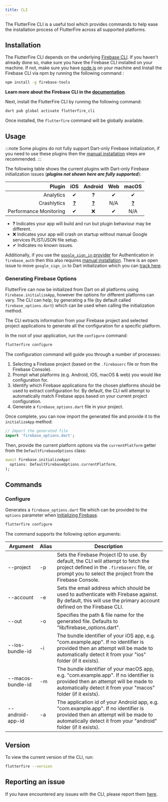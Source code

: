 ```yaml
---
title: CLI
---
```


The FlutterFire CLI is a useful tool which provides commands to help ease the installation process
of FlutterFire across all supported platforms.

## Installation

The FlutterFire CLI depends on the underlying [Firebase CLI](https://firebase.google.com/docs/cli). If you haven't already done so, make sure you have the Firebase CLI installed on your machine. 
If not, make sure you have [node.js](https://www.nodejs.org/) on your machine and Install the Firebase CLI via npm by running the following command : 

```bash
npm install -g firebase-tools
```

**Learn more about the Firebase CLI in the [documentation](https://firebase.google.com/docs/cli)**.

Next, install the FlutterFire CLI by running the following command:

```bash
dart pub global activate flutterfire_cli
```

Once installed, the `flutterfire` command will be globally available.

## Usage

:::note
Some plugins do not fully support Dart-only Firebase initialization, if you need to use these plugins then the [manual installation](./manual-installation.mdx) steps are recommended.
:::

The following table shows the current plugins with Dart-only Firebase initialization issues (**_plugins not shown here are fully supported_**):

|                 Plugin |                               iOS                               |                             Android                             | Web |                              macOS                              |
| ---------------------: | :-------------------------------------------------------------: | :-------------------------------------------------------------: | :-: | :-------------------------------------------------------------: |
|              Analytics |                                ✔                                |                              **?**                              |  ✔  |                                ✔                                |
|            Crashlytics | [**?**](./crashlytics/overview#2-optional-platform-integration) | [**?**](./crashlytics/overview#2-optional-platform-integration) | N/A | [**?**](./crashlytics/overview#2-optional-platform-integration) |
| Performance Monitoring |                                ✔                                |                               ❌                                |  ✔  |                               N/A                               |

- **?** Indicates your app will build and run but plugin behaviour may be different.
- ❌ Indicates your app will crash on startup without manual Google services PLIST/JSON file setup.
- ✔ Indicates no known issues.

Additionally, if you use the [`google_sign_in` provider](./auth/social#google) for Authentication in `firebase_auth` then this also requires [manual installation](./manual-installation.mdx). There is an open issue to move `google_sign_in` to Dart initialization which you can [track here](https://github.com/flutter/flutter/issues/96391).

### Generating Firebase Options

FlutterFire can now be initialized from Dart on all platforms using `Firebase.initializeApp`, however
the options for different platforms can vary. The CLI can help, by generating a file
(by default called `firebase_options.dart`) which can be used when calling the initialization method.

The CLI extracts information from your Firebase project and selected project applications to generate
all the configuration for a specific platform.

In the root of your application, run the `configure` command:

```bash
flutterfire configure
```

The configuration command will guide you through a number of processes:

1. Selecting a Firebase project (based on the `.firebaserc` file or from the Firebase Console).
1. Prompt what platforms (e.g. Android, iOS, macOS & web) you would like configuration for.
1. Identify which Firebase applications for the chosen platforms should be used to extract configuration for. By default, the CLI will attempt to automatically match Firebase apps based on your current project configuration.
1. Generate a `firebase_options.dart` file in your project.

Once complete, you can now import the generated file and provide it to the `initializeApp` method:

```dart title="lib/main.dart"
// Import the generated file
import 'firebase_options.dart';
```

Then, provide the current platform options via the `currentPlatform` getter from the `DefaultFirebaseOptions`
class:

```dart
await Firebase.initializeApp(
  options: DefaultFirebaseOptions.currentPlatform,
);
```

## Commands

### Configure

Generates a `firebase_options.dart` file which can be provided to the `options` parameter when
[Initializing Firebase](./overview#initialization).

```bash
flutterfire configure
```

The command supports the following option arguments:

| Argument          | Alias | Description                                                                                                                                                                                     |
| ----------------- | ----- | ----------------------------------------------------------------------------------------------------------------------------------------------------------------------------------------------- |
| --project         | -p    | Sets the Firebase Project ID to use. By default, the CLI will attempt to fetch the project defined in the `.firebaserc` file, or prompt you to select the project from the Firebase Console.    |
| --account         | -e    | Sets the email address which should be used to authenticate with Firebase against. By default, this will use the primary account defined on the Firebase CLI.                                   |
| --out             | -o    | Specifies the path & file name for the generated file. Defaults to "lib/firebase_options.dart".                                                                                                 |
| --ios-bundle-id   | -i    | The bundle identifier of your iOS app, e.g. "com.example.app". If no identifier is provided then an attempt will be made to automatically detect it from your "ios" folder (if it exists).      |
| --macos-bundle-id | -m    | The bundle identifier of your macOS app, e.g. "com.example.app". If no identifier is provided then an attempt will be made to automatically detect it from your "macos" folder (if it exists).  |
| --android-app-id  | -a    | The application id of your Android app, e.g. "com.example.app". If no identifier is provided then an attempt will be made to automatically detect it from your "android" folder (if it exists). |

## Version

To view the current version of the CLI, run:

```bash
flutterfire --version
```

## Reporting an issue

If you have encountered any issues with the CLI, please report them
[here](https://github.com/invertase/flutterfire_cli/issues).
